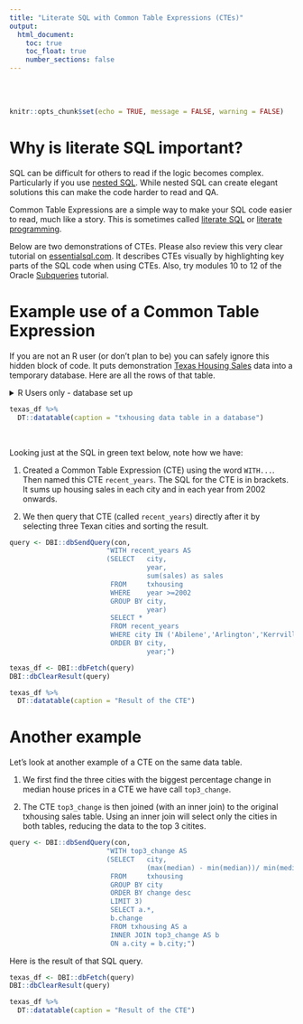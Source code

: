 ```yaml
---
title: "Literate SQL with Common Table Expressions (CTEs)"
output:
  html_document:
    toc: true
    toc_float: true
    number_sections: false
---
```


<br />
<br />


```r
knitr::opts_chunk$set(echo = TRUE, message = FALSE, warning = FALSE)
```

# Why is literate SQL important?

SQL can be difficult for others to read if the logic becomes complex. Particularly if you use [nested SQL](https://www.tutorialspoint.com/sql/sql-sub-queries.htm). While nested SQL can create elegant solutions this can make the code harder to read and QA.

Common Table Expressions are a simple way to make your SQL code easier to read, much like a story. This is sometimes called [literate SQL](https://modern-sql.com/use-case/literate-sql){target="_blank"} or [literate programming](https://en.wikipedia.org/wiki/Literate_programming){target="_blank"}.

Below are two demonstrations of CTEs. Please also review this very clear tutorial on [essentialsql.com](https://www.essentialsql.com/introduction-common-table-expressions-ctes/){target="_blank"}. It describes CTEs visually by highlighting key parts of the SQL code when using CTEs. Also, try modules 10 to 12 of the Oracle [Subqueries](https://livesql.oracle.com/apex/livesql/file/tutorial_GMLYIBY74FPBS888XO8F1R95I.html){target="_blank"} tutorial. 

# Example use of a Common Table Expression

If you are not an R user (or don't plan to be) you can safely ignore this hidden block of code. It puts demonstration [Texas Housing Sales](https://ggplot2.tidyverse.org/reference/txhousing.html){target="_blank"} data into a temporary database. Here are all the rows of that table.

<details>
  <summary>R Users only - database set up</summary>
    <ul>

To demonstrate CTEs we first create a temporary in-memory database using the [RSQLite package](https://rsqlite.r-dbi.org/){target="_blank"}. We then write the demonstration [Texas Housing Sales](https://ggplot2.tidyverse.org/reference/txhousing.html){target="_blank"} data from ggplot into that temproary database. 

```r
con <- DBI::dbConnect(RSQLite::SQLite(), dbname = ":memory:")

DBI::dbWriteTable(con, "txhousing", 
                  ggplot2::txhousing,
                  overwrite = TRUE)

texas_df <- DBI::dbReadTable(con, "txhousing")
```

</ul>
</details> 

```r
texas_df %>% 
  DT::datatable(caption = "txhousing data table in a database")
```

<br />

Looking just at the SQL in green text below, note how we have:

1. Created a Common Table Expression (CTE) using the word `WITH...`. Then named this CTE `recent_years`. The SQL for the CTE is in brackets. It sums up housing sales in each city and in each year from 2002 onwards.

2. We then query that CTE (called `recent_years`) directly after it by selecting three Texan cities and sorting the result.

```r
query <- DBI::dbSendQuery(con, 
                        "WITH recent_years AS 
                        (SELECT   city,
                                  year,
                                  sum(sales) as sales
                         FROM     txhousing 
                         WHERE    year >=2002
                         GROUP BY city,
                                  year)
                         SELECT *
                         FROM recent_years
                         WHERE city IN ('Abilene','Arlington','Kerrville')
                         ORDER BY city,
                                  year;")
```

```r
texas_df <- DBI::dbFetch(query)
DBI::dbClearResult(query)

texas_df %>% 
  DT::datatable(caption = "Result of the CTE")
```

# Another example

Let's look at another example of a CTE on the same data table. 

1. We first find the three cities with the biggest percentage change in median house prices in a CTE we have call `top3_change`.

2. The CTE `top3_change` is then joined (with an inner join) to the original txhousing sales table. Using an inner join will select only the cities in both tables, reducing the data to the top 3 citites.

```r
query <- DBI::dbSendQuery(con, 
                        "WITH top3_change AS 
                        (SELECT   city,
                                  (max(median) - min(median))/ min(median) as change
                         FROM     txhousing
                         GROUP BY city
                         ORDER BY change desc
                         LIMIT 3)
                         SELECT a.*,
                         b.change
                         FROM txhousing AS a
                         INNER JOIN top3_change AS b
                         ON a.city = b.city;")
```

Here is the result of that SQL query.

```r
texas_df <- DBI::dbFetch(query)
DBI::dbClearResult(query)

texas_df %>% 
  DT::datatable(caption = "Result of the CTE")
```